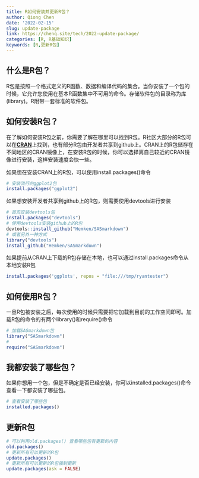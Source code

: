 ```yaml
---
title: R如何安装并更新R包？
author: Qiong Chen
date: '2022-02-15'
slug: update-package
link: https://chenq.site/tech/2022-update-package/
categories: [R, R基础知识]
keywords: [R,更新R包]
---
```



## 什么是R包？
R包是按照一个格式定义的R函数、数据和编译代码的集合。当你安装了一个包的时候，它允许您使用在基本R函数集中不可用的命令。存储软件包的目录称为库(library)。R附带一套标准的软件包。

## 如何安装R包？
在了解如何安装R包之前，你需要了解在哪里可以找到R包。R社区大部分的R包可以在**[CRAN](https://cran.r-project.org/)**上找到，也有部分R包由开发者共享到github上。CRAN上的R包储存在不同地区的CRAN镜像上，在安装R包的时候，你可以选择离自己较近的CRAN镜像进行安装，这样安装速度会快一些。

如果想在安装CRAN上的R包，可以使用install.packages()命令

```r
# 安装流行的ggplot2包
install.packages("ggplot2")
```
如果想安装开发者共享到github上的R包，则需要使用devtools进行安装

```r
# 首先安装devtools包
install.packages("devtools")
# 使用devtools安装github上的R包
devtools::install_github("Hemken/SASmarkdown")
# 或者另外一种方式
library("devtools")
install_github("Hemken/SASmarkdown")
```
如果提前从CRAN上下载的R包存储在本地，也可以通过install.packages命令从本地安装R包

```r
install.packages('ggplots', repos = "file:///tmp/ryantester")
```
## 如何使用R包？
一旦R包被安装之后，每次使用的时候只需要把它加载到目前的工作空间即可。加载R包的命令的有两个library()和require()命令
```r
# 加载SASmarkdown包
library("SASmarkdown")
#
require("SASmarkdown")
```

## 我都安装了哪些包？
如果你想用一个包，但是不确定是否已经安装，你可以installed.packages()命令查看一下都安装了哪些包。
```r
# 查看安装了哪些包
installed.packages()
```
## 更新R包

```r
# 可以利用old.packages() 查看哪些包有更新的内容
old.packages()
# 更新所有可以更新的R包
update.packages()
# 更新所有可以更新的R包强制更新
update.packages(ask = FALSE)
```


